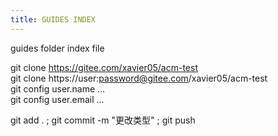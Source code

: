 ```yaml
---
title: GUIDES INDEX
---
```


guides folder index file

git clone https://gitee.com/xavier05/acm-test  
git clone https://user:password@gitee.com/xavier05/acm-test  
git config user.name ...  
git config user.email ...

git add . ; git commit -m "更改类型" ; git push
